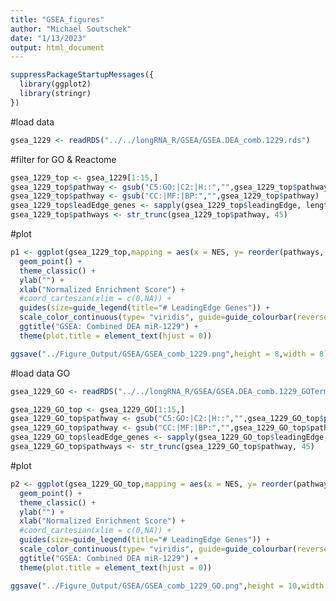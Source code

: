 ---
title: "GSEA_figures"
author: "Michael Soutschek"
date: "1/13/2023"
output: html_document
---


```{r}
suppressPackageStartupMessages({
  library(ggplot2)
  library(stringr)
})
```


#load data
```{r}
gsea_1229 <- readRDS("../../longRNA_R/GSEA/GSEA.DEA_comb.1229.rds")
```


#filter for GO & Reactome
```{r}
gsea_1229_top <- gsea_1229[1:15,]
gsea_1229_top$pathway <- gsub("C5:GO:|C2:|H::","",gsea_1229_top$pathway)
gsea_1229_top$pathway <- gsub("CC:|MF:|BP:","",gsea_1229_top$pathway)
gsea_1229_top$leadEdge_genes <- sapply(gsea_1229_top$leadingEdge, length) 
gsea_1229_top$pathways <- str_trunc(gsea_1229_top$pathway, 45)
```

#plot
```{r}
p1 <- ggplot(gsea_1229_top,mapping = aes(x = NES, y= reorder(pathways,-padj), color = padj,size = leadEdge_genes)) +
  geom_point() +
  theme_classic() + 
  ylab("") + 
  xlab("Normalized Enrichment Score") +
  #coord_cartesian(xlim = c(0,NA)) +
  guides(size=guide_legend(title="# LeadingEdge Genes")) +
  scale_color_continuous(type= "viridis", guide=guide_colourbar(reverse = TRUE),name = "Adj. Pvalue") +
  ggtitle("GSEA: Combined DEA miR-1229") +
  theme(plot.title = element_text(hjust = 0))

ggsave("../Figure_Output/GSEA/GSEA_comb_1229.png",height = 8,width = 8)
```




#load data GO
```{r}
gsea_1229_GO <- readRDS("../../longRNA_R/GSEA/GSEA.DEA_comb.1229_GOTerms.rds")
```

```{r}
gsea_1229_GO_top <- gsea_1229_GO[1:15,]
gsea_1229_GO_top$pathway <- gsub("C5:GO:|C2:|H::","",gsea_1229_GO_top$pathway)
gsea_1229_GO_top$pathway <- gsub("CC:|MF:|BP:","",gsea_1229_GO_top$pathway)
gsea_1229_GO_top$leadEdge_genes <- sapply(gsea_1229_GO_top$leadingEdge, length) 
gsea_1229_GO_top$pathways <- str_trunc(gsea_1229_GO_top$pathway, 45)
```

#plot
```{r}
p2 <- ggplot(gsea_1229_GO_top,mapping = aes(x = NES, y= reorder(pathways,-padj), color = padj,size = leadEdge_genes)) +
  geom_point() +
  theme_classic() + 
  ylab("") + 
  xlab("Normalized Enrichment Score") +
  #coord_cartesian(xlim = c(0,NA)) +
  guides(size=guide_legend(title="# LeadingEdge Genes")) +
  scale_color_continuous(type= "viridis", guide=guide_colourbar(reverse = TRUE),name = "Adj. Pvalue") +
  ggtitle("GSEA: Combined DEA miR-1229") +
  theme(plot.title = element_text(hjust = 0))

ggsave("../Figure_Output/GSEA/GSEA_comb_1229_GO.png",height = 10,width = 8)
```

